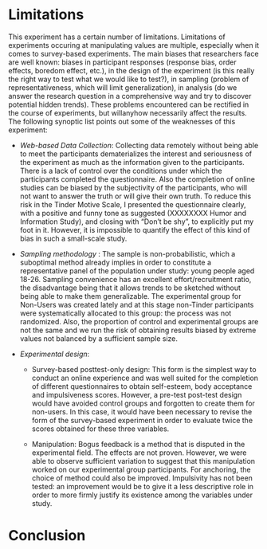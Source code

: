 # Limitations

This experiment has a certain number of limitations. Limitations of experiments occuring at manipulating values are multiple, especially when it comes to survey-based experiments. The main biases that researchers face are well known: biases in participant responses (response bias, order effects, boredom effect, etc.), in the design of the experiment (is this really the right way to test what we would like to test?), in sampling (problem of representativeness, which will limit generalization), in analysis (do we answer the research question in a comprehensive way and try to discover potential hidden trends). These problems encountered can be rectified in the course of experiments, but willanyhow necessarily affect the results. The following synoptic list points out some of the weaknesses of this experiment:

* *Web-based Data Collection*: Collecting data remotely without being able to meet the participants dematerializes the interest and seriousness of the experiment as much as the information given to the participants. There is a lack of control over the conditions under which the participants completed the questionnaire. Also the completion of online studies can be biased by the subjectivity of the participants, who will not want to answer the truth or will give their own truth. To reduce this risk in the Tinder Motive Scale, I presented the questionnaire clearly, with a positive and funny tone as suggested (XXXXXXXX Humor and Information Study), and closing with "Don't be shy", to explicitly put my foot in it. However, it is impossible to quantify the effect of this kind of bias in such a small-scale study.

* *Sampling methodology* : The sample is non-probabilistic, which a suboptimal method already implies in order to constitute a representative panel of the population under study: young people aged 18-26. Sampling convenience has an excellent effort/recruitment ratio, the disadvantage being that it allows trends to be sketched without being able to make them generalizable. The experimental group for Non-Users was created lately and at this stage non-Tinder participants were systematically allocated to this group: the process was not randomized. Also, the proportion of control and experimental groups are not the same and we run the risk of obtaining results biased by extreme values not balanced by a sufficient sample size.

* *Experimental design*: 

  + Survey-based posttest-only design: This form is the simplest way to conduct an online experience and was well suited for the completion of different questionnaires to obtain self-esteem, body acceptance and impulsiveness scores. However, a pre-test post-test design would have avoided control groups and forgotten to create them for non-users. In this case, it would have been necessary to revise the form of the survey-based experiment in order to evaluate twice the scores obtained for these three variables.
  
  + Manipulation: Bogus feedback is a method that is disputed in the experimental field. The effects are not proven. However, we were able to observe sufficient variation to suggest that this manipulation worked on our experimental group participants. For anchoring, the choice of method could also be improved. Impulsivity has not been tested: an improvement would be to give it a less descriptive role in order to more firmly justify its existence among the variables under study.



# Conclusion 



  
  